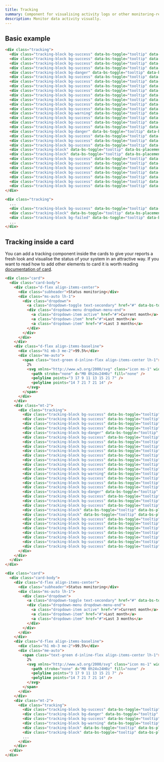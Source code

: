 ```yaml
---
title: Tracking
summary: Component for visualising activity logs or other monitoring-related data. With its ability to show data in a visually appealing and easily understandable way, the tracking component is an essential tool for any organization that relies on data monitoring and analysis to optimize performance and user experience.
description: Monitor data activity visually.
---
```


## Basic example

```html example centered columns={1}
<div class="tracking">
  <div class="tracking-block bg-success" data-bs-toggle="tooltip" data-bs-placement="top" title="Operational"></div>
  <div class="tracking-block bg-success" data-bs-toggle="tooltip" data-bs-placement="top" title="Operational"></div>
  <div class="tracking-block bg-success" data-bs-toggle="tooltip" data-bs-placement="top" title="Operational"></div>
  <div class="tracking-block bg-success" data-bs-toggle="tooltip" data-bs-placement="top" title="Operational"></div>
  <div class="tracking-block bg-danger" data-bs-toggle="tooltip" data-bs-placement="top" title="Downtime"></div>
  <div class="tracking-block bg-success" data-bs-toggle="tooltip" data-bs-placement="top" title="Operational"></div>
  <div class="tracking-block bg-success" data-bs-toggle="tooltip" data-bs-placement="top" title="Operational"></div>
  <div class="tracking-block bg-success" data-bs-toggle="tooltip" data-bs-placement="top" title="Operational"></div>
  <div class="tracking-block bg-success" data-bs-toggle="tooltip" data-bs-placement="top" title="Operational"></div>
  <div class="tracking-block bg-success" data-bs-toggle="tooltip" data-bs-placement="top" title="Operational"></div>
  <div class="tracking-block bg-success" data-bs-toggle="tooltip" data-bs-placement="top" title="Operational"></div>
  <div class="tracking-block bg-success" data-bs-toggle="tooltip" data-bs-placement="top" title="Operational"></div>
  <div class="tracking-block bg-success" data-bs-toggle="tooltip" data-bs-placement="top" title="Operational"></div>
  <div class="tracking-block bg-warning" data-bs-toggle="tooltip" data-bs-placement="top" title="Big load"></div>
  <div class="tracking-block bg-success" data-bs-toggle="tooltip" data-bs-placement="top" title="Operational"></div>
  <div class="tracking-block bg-success" data-bs-toggle="tooltip" data-bs-placement="top" title="Operational"></div>
  <div class="tracking-block bg-success" data-bs-toggle="tooltip" data-bs-placement="top" title="Operational"></div>
  <div class="tracking-block bg-danger" data-bs-toggle="tooltip" data-bs-placement="top" title="Downtime"></div>
  <div class="tracking-block bg-success" data-bs-toggle="tooltip" data-bs-placement="top" title="Operational"></div>
  <div class="tracking-block bg-success" data-bs-toggle="tooltip" data-bs-placement="top" title="Operational"></div>
  <div class="tracking-block bg-success" data-bs-toggle="tooltip" data-bs-placement="top" title="Operational"></div>
  <div class="tracking-block" data-bs-toggle="tooltip" data-bs-placement="top" title="No data"></div>
  <div class="tracking-block" data-bs-toggle="tooltip" data-bs-placement="top" title="No data"></div>
  <div class="tracking-block bg-success" data-bs-toggle="tooltip" data-bs-placement="top" title="Operational"></div>
  <div class="tracking-block bg-success" data-bs-toggle="tooltip" data-bs-placement="top" title="Operational"></div>
  <div class="tracking-block bg-success" data-bs-toggle="tooltip" data-bs-placement="top" title="Operational"></div>
  <div class="tracking-block bg-success" data-bs-toggle="tooltip" data-bs-placement="top" title="Operational"></div>
  <div class="tracking-block bg-success" data-bs-toggle="tooltip" data-bs-placement="top" title="Operational"></div>
  <div class="tracking-block bg-success" data-bs-toggle="tooltip" data-bs-placement="top" title="Operational"></div>
  <div class="tracking-block bg-success" data-bs-toggle="tooltip" data-bs-placement="top" title="Operational"></div>
</div>
```

```html
<div class="tracking">
  ...
  <div class="tracking-block bg-success" data-bs-toggle="tooltip" data-bs-placement="top" title="Operational"></div>
  <div class="tracking-block" data-bs-toggle="tooltip" data-bs-placement="top" title="No data"></div>
  <div class="tracking-block bg-failed" data-bs-toggle="tooltip" data-bs-placement="top" title="Operational"></div>
  ...
</div>
```

## Tracking inside a card

You can add a tracking component inside the cards to give your reports a fresh look and visualise the status of your system in an attractive way. If you want to read how to add other elements to card it is worth reading [documentation of card](/docs/components/cards).

```html example centered columns={1}
<div class="card">
  <div class="card-body">
    <div class="d-flex align-items-center">
      <div class="subheader">Status monitoring</div>
      <div class="ms-auto lh-1">
        <div class="dropdown">
          <a class="dropdown-toggle text-secondary" href="#" data-bs-toggle="dropdown" aria-haspopup="true" aria-expanded="false">Current month</a>
          <div class="dropdown-menu dropdown-menu-end">
            <a class="dropdown-item active" href="#">Current month</a>
            <a class="dropdown-item" href="#">Last month</a>
            <a class="dropdown-item" href="#">Last 3 months</a>
          </div>
        </div>
      </div>
    </div>
    <div class="d-flex align-items-baseline">
      <div class="h1 mb-3 me-2">99.5%</div>
      <div class="me-auto">
        <span class="text-green d-inline-flex align-items-center lh-1">
          2%
          <svg xmlns="http://www.w3.org/2000/svg" class="icon ms-1" width="24" height="24" viewBox="0 0 24 24" stroke-width="2" stroke="currentColor" fill="none" stroke-linecap="round" stroke-linejoin="round">
            <path stroke="none" d="M0 0h24v24H0z" fill="none" />
            <polyline points="3 17 9 11 13 15 21 7" />
            <polyline points="14 7 21 7 21 14" />
          </svg>
        </span>
      </div>
    </div>
    <div class="mt-2">
      <div class="tracking">
        <div class="tracking-block bg-success" data-bs-toggle="tooltip" data-bs-placement="top" title="Operational"></div>
        <div class="tracking-block bg-success" data-bs-toggle="tooltip" data-bs-placement="top" title="Operational"></div>
        <div class="tracking-block bg-success" data-bs-toggle="tooltip" data-bs-placement="top" title="Operational"></div>
        <div class="tracking-block bg-success" data-bs-toggle="tooltip" data-bs-placement="top" title="Operational"></div>
        <div class="tracking-block bg-danger" data-bs-toggle="tooltip" data-bs-placement="top" title="Downtime"></div>
        <div class="tracking-block bg-success" data-bs-toggle="tooltip" data-bs-placement="top" title="Operational"></div>
        <div class="tracking-block bg-success" data-bs-toggle="tooltip" data-bs-placement="top" title="Operational"></div>
        <div class="tracking-block bg-success" data-bs-toggle="tooltip" data-bs-placement="top" title="Operational"></div>
        <div class="tracking-block bg-success" data-bs-toggle="tooltip" data-bs-placement="top" title="Operational"></div>
        <div class="tracking-block bg-success" data-bs-toggle="tooltip" data-bs-placement="top" title="Operational"></div>
        <div class="tracking-block bg-success" data-bs-toggle="tooltip" data-bs-placement="top" title="Operational"></div>
        <div class="tracking-block bg-success" data-bs-toggle="tooltip" data-bs-placement="top" title="Operational"></div>
        <div class="tracking-block bg-success" data-bs-toggle="tooltip" data-bs-placement="top" title="Operational"></div>
        <div class="tracking-block bg-warning" data-bs-toggle="tooltip" data-bs-placement="top" title="Big load"></div>
        <div class="tracking-block bg-success" data-bs-toggle="tooltip" data-bs-placement="top" title="Operational"></div>
        <div class="tracking-block bg-success" data-bs-toggle="tooltip" data-bs-placement="top" title="Operational"></div>
        <div class="tracking-block bg-success" data-bs-toggle="tooltip" data-bs-placement="top" title="Operational"></div>
        <div class="tracking-block bg-danger" data-bs-toggle="tooltip" data-bs-placement="top" title="Downtime"></div>
        <div class="tracking-block bg-success" data-bs-toggle="tooltip" data-bs-placement="top" title="Operational"></div>
        <div class="tracking-block bg-success" data-bs-toggle="tooltip" data-bs-placement="top" title="Operational"></div>
        <div class="tracking-block bg-success" data-bs-toggle="tooltip" data-bs-placement="top" title="Operational"></div>
        <div class="tracking-block" data-bs-toggle="tooltip" data-bs-placement="top" title="No data"></div>
        <div class="tracking-block" data-bs-toggle="tooltip" data-bs-placement="top" title="No data"></div>
        <div class="tracking-block bg-success" data-bs-toggle="tooltip" data-bs-placement="top" title="Operational"></div>
        <div class="tracking-block bg-success" data-bs-toggle="tooltip" data-bs-placement="top" title="Operational"></div>
        <div class="tracking-block bg-success" data-bs-toggle="tooltip" data-bs-placement="top" title="Operational"></div>
        <div class="tracking-block bg-success" data-bs-toggle="tooltip" data-bs-placement="top" title="Operational"></div>
        <div class="tracking-block bg-success" data-bs-toggle="tooltip" data-bs-placement="top" title="Operational"></div>
        <div class="tracking-block bg-success" data-bs-toggle="tooltip" data-bs-placement="top" title="Operational"></div>
        <div class="tracking-block bg-success" data-bs-toggle="tooltip" data-bs-placement="top" title="Operational"></div>
      </div>
    </div>
  </div>
</div>
```

```html
<div class="card">
  <div class="card-body">
    <div class="d-flex align-items-center">
      <div class="subheader">Status monitoring</div>
      <div class="ms-auto lh-1">
        <div class="dropdown">
          <a class="dropdown-toggle text-secondary" href="#" data-bs-toggle="dropdown" aria-haspopup="true" aria-expanded="false">Current month</a>
          <div class="dropdown-menu dropdown-menu-end">
            <a class="dropdown-item active" href="#">Current month</a>
            <a class="dropdown-item" href="#">Last month</a>
            <a class="dropdown-item" href="#">Last 3 months</a>
          </div>
        </div>
      </div>
    </div>
    <div class="d-flex align-items-baseline">
      <div class="h1 mb-3 me-2">99.5%</div>
      <div class="me-auto">
        <span class="text-green d-inline-flex align-items-center lh-1">
          2%
          <svg xmlns="http://www.w3.org/2000/svg" class="icon ms-1" width="24" height="24" viewBox="0 0 24 24" stroke-width="2" stroke="currentColor" fill="none" stroke-linecap="round" stroke-linejoin="round">
            <path stroke="none" d="M0 0h24v24H0z" fill="none" />
            <polyline points="3 17 9 11 13 15 21 7" />
            <polyline points="14 7 21 7 21 14" />
          </svg>
        </span>
      </div>
    </div>
    <div class="mt-2">
      <div class="tracking">
        <div class="tracking-block bg-success" data-bs-toggle="tooltip" data-bs-placement="top" title="Operational"></div>
        <div class="tracking-block bg-danger" data-bs-toggle="tooltip" data-bs-placement="top" title="Downtime"></div>
        <div class="tracking-block bg-success" data-bs-toggle="tooltip" data-bs-placement="top" title="Operational"></div>
        <div class="tracking-block bg-warning" data-bs-toggle="tooltip" data-bs-placement="top" title="Big load"></div>
        <div class="tracking-block" data-bs-toggle="tooltip" data-bs-placement="top" title="No data"></div>
        <div class="tracking-block" data-bs-toggle="tooltip" data-bs-placement="top" title="No data"></div>
        ...
      </div>
    </div>
  </div>
</div>
```
